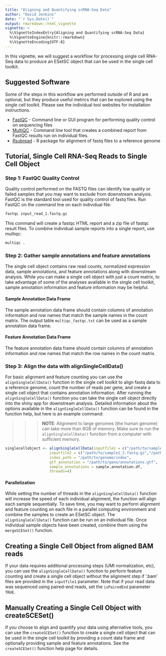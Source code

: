 ```yaml
---
title: "Aligning and Quantifying scRNA-Seq Data"
author: "David Jenkins"
date: "`r Sys.Date()`"
output: rmarkdown::html_vignette
vignette: >
  %\VignetteIndexEntry{Aligning and Quantifying scRNA-Seq Data}
  %\VignetteEngine{knitr::rmarkdown}
  %\VignetteEncoding{UTF-8}
---
```


In this vignette, we will suggest a workflow for processing single cell RNA-Seq
data to produce an ESetSC object that can be used in the single cell toolkit.

## Suggested Software

Some of the steps in this workflow are performed outside of R and are optional,
but they produce useful metrics that can be explored using the single cell
toolkit. Please see the individual tool websites for installation instructions.

* [FastQC](http://www.bioinformatics.babraham.ac.uk/projects/fastqc/) - Command
line or GUI program for performing quality control on sequencing files
* [MultiQC](http://multiqc.info/) - Command line tool that creates a combined
report from FastQC results run on individual files.
* [Rsubread](https://www.bioconductor.org/packages/release/bioc/html/Rsubread.html) - R
package for alignment of fastq files to a reference genome

## Tutorial, Single Cell RNA-Seq Reads to Single Cell Object

### Step 1: FastQC Quality Control

Quality control performed on the FASTQ files can identify low quality or failed
samples that you may want to exclude from downstream analysis. FastQC is the
standard tool used for quality control of fastq files. Run FastQC on the command
line on each individual file:

```bash
fastqc input_read_1.fastq.gz
```

This command will create a fastqc HTML report and a zip file of fastqc result
files. To combine individual sample reports into a single report, use multiqc:

```bash
multiqc .
```

### Step 2: Gather sample annotations and feature annotations

The single cell object contains raw read counts, normalized expression data,
sample annotations, and feature annotations along with downstream analysis.
While you can make a single cell object with just a count matrix, to take
advantage of some of the analyses available in the single cell toolkit, sample
annotation information and feature information may be helpful.

#### Sample Annotation Data Frame

The sample annotation data frame should contain columns of annotation
information and row names that match the sample names in the count matrix. The
output table ```multiqc_fastqc.txt``` can be used as a sample annotation data
frame.

#### Feature Annotation Data Frame

The feature annotation data frame should contain columns of annotation
information and row names that match the row names in the count matrix.

### Step 3: Align the data with alignSingleCellData()

For basic alignment and feature counting you can use the
```alignSingleCellData()``` function in the single cell toolkit to align fastq
data to a reference genome, count the number of reads per gene, and create a
single cell object that contains annotation information. After running the
```alignSingleCellData()``` function you can take the single cell object
directly into the shiny app for downstream analysis. Detailed information about
the options available in the ```alignSingleCellData()``` function can be found
in the function help, but here is an example command:

>>> __NOTE__: Alignment to large genomes (the human genome) can take more than
>>> 8GB of memory. Make sure to run the ```alignSingleCellData()``` function
>>> from a computer with sufficient memory.

```r
singlecellobject <- alignSingleCellData(inputfile1 = c("/path/to/sample1_1.fastq.gz","/path/to/sample2_1.fastq.gz"),
                    inputfile2 = c("/path/to/sample1_2.fastq.gz","/path/to/sample2_2.fastq.gz"),
                    index_path = "/path/to/genome/index",
                    gtf_annotation = "/path/to/gene/annotations.gtf",
                    sample_annotations = sample.annotation.df,
                    threads=4)
```

#### Parallelization

While setting the number of threads in the ```alignSingleCellData()``` function
will increase the speed of each individual alignment, the function will align
each sample sequentially. To save time, you may want to perform alignment and
feature counting on each file in a parallel computing environment and combine
the samples to create an ESetSC object. The ```alignSingleCellData()``` function
can be run on an individual file. Once individual sample objects have been
created, combine them using the ```mergeSCESet()``` function.

## Creating a Single Cell Object from aligned BAM reads

If your data requires additional processing steps (UMI normalization, etc), you
can use the ```alignSingleCellData()``` function to perform feature counting
and create a single cell object without the alignment step if '.bam' files are
provided in the ```inputfile1``` parameter. Note that if your read data was
sequenced using paired-end reads, set the ```isPairedEnd``` parameter
```TRUE```.

## Manually Creating a Single Cell Object with createSCESet()

If you choose to align and quantify your data using alternative tools, you can
use the ```createSCESet()``` function to create a single cell object that can
be used in the single cell toolkit by providing a count data frame and
optionally providing sample and feature annotations. See the
```createSCESet()``` function help page for details.
